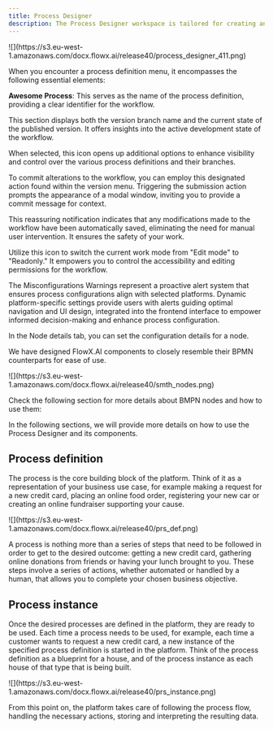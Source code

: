 ```yaml
---
title: Process Designer
description: The Process Designer workspace is tailored for creating and editing business processes, featuring a menu with all the essential elements needed to design a process.
---
```


<Frame>
![](https://s3.eu-west-1.amazonaws.com/docx.flowx.ai/release40/process_designer_411.png)
</Frame>

When you encounter a process definition menu, it encompasses the following essential elements:

<AccordionGroup>
  <Accordion title="1. Process definition name">
    <p><strong>Awesome Process</strong>: This serves as the name of the process definition, providing a clear identifier for the workflow.</p>
  </Accordion>
  <Accordion title="2. Version - main (Work In Progress)">
    <p>This section displays both the version branch name and the current state of the published version. It offers insights into the active development state of the workflow.</p>
  </Accordion>
  <Accordion title="3. Branching Icon">
    <p>When selected, this icon opens up additional options to enhance visibility and control over the various process definitions and their branches.</p>
  </Accordion>
  <Accordion title="4. Submit Changes">
    <p>To commit alterations to the workflow, you can employ this designated action found within the version menu. Triggering the submission action prompts the appearance of a modal window, inviting you to provide a commit message for context.</p>
  </Accordion>
  <Accordion title="5. Autosaved">
    <p>This reassuring notification indicates that any modifications made to the workflow have been automatically saved, eliminating the need for manual user intervention. It ensures the safety of your work.</p>
  </Accordion>
  <Accordion title="6. Lock Icon">
    <p>Utilize this icon to switch the current work mode from "Edit mode" to "Readonly." It empowers you to control the accessibility and editing permissions for the workflow.</p>
  </Accordion>
  <Accordion title="7. Warnings">
    <p>The Misconfigurations Warnings represent a proactive alert system that ensures process configurations align with selected platforms. Dynamic platform-specific settings provide users with alerts guiding optimal navigation and UI design, integrated into the frontend interface to empower informed decision-making and enhance process configuration.</p>
  </Accordion>
  <Accordion title="8. Node details">
    <p>In the Node details tab, you can set the configuration details for a node.</p>
  </Accordion>
</AccordionGroup>

We have designed FlowX.AI components to closely resemble their BPMN counterparts for ease of use. 

<Frame>
![](https://s3.eu-west-1.amazonaws.com/docx.flowx.ai/release40/smth_nodes.png)
</Frame>

Check the following section for more details about BMPN nodes and how to use them:

<Card title="BPMN nodes" href="../node/node" icon ="link">
</Card>

In the following sections, we will provide more details on how to use the Process Designer and its components.


## Process definition

The process is the core building block of the platform. Think of it as a representation of your business use case, for example making a request for a new credit card, placing an online food order, registering your new car or creating an online fundraiser supporting your cause.

<Frame>
![](https://s3.eu-west-1.amazonaws.com/docx.flowx.ai/release40/prs_def.png)
</Frame>

A process is nothing more than a series of steps that need to be followed in order to get to the desired outcome: getting a new credit card, gathering online donations from friends or having your lunch brought to you. These steps involve a series of actions, whether automated or handled by a human, that allows you to complete your chosen business objective.

<Card title="Process definition" href="./process-definition" icon ="link">
</Card>

## Process instance

Once the desired processes are defined in the platform, they are ready to be used. Each time a process needs to be used, for example, each time a customer wants to request a new credit card, a new instance of the specified process definition is started in the platform. Think of the process definition as a blueprint for a house, and of the process instance as each house of that type that is being built.

<Frame>
![](https://s3.eu-west-1.amazonaws.com/docx.flowx.ai/release40/prs_instance.png)
</Frame>

From this point on, the platform takes care of following the process flow, handling the necessary actions, storing and interpreting the resulting data.

<CardGroup>

<Card title= "Process Instance" href="./process-instance" icon ="link">
</Card>

[](../../projects/runtime/active-process/process-instance)

<Card title="Exceptions" href="/4.0/docs/building-blocks/process/process-instance#exceptions" icon ="link">
</Card>

</CardGroup>



